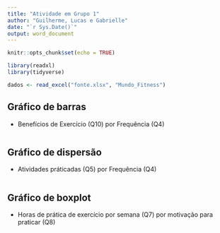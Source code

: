 ```yaml
---
title: "Atividade em Grupo 1"
author: "Guilherme, Lucas e Gabrielle"
date: "`r Sys.Date()`"
output: word_document
---
```


```r
knitr::opts_chunk$set(echo = TRUE)

library(readxl)
library(tidyverse)

dados <- read_excel("fonte.xlsx", "Mundo_Fitness")
```

## Gráfico de barras

- Benefícios de Exercício (Q10) por Frequência (Q4)

```r
```

## Gráfico de dispersão

- Atividades práticadas (Q5) por Frequência (Q4)

```r
```

## Gráfico de boxplot

- Horas de prática de exercício por semana (Q7) por motivação para praticar (Q8)

```r
```
